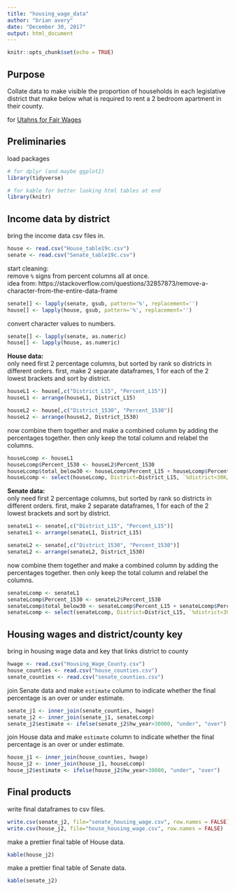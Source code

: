 ```yaml
---
title: "housing_wage_data"
author: "brian avery"
date: "December 30, 2017"
output: html_document
---
```


```r
knitr::opts_chunk$set(echo = TRUE)
```

## Purpose  

Collate data to make visible the proportion of households in each legislative district that make below what is required to rent a 2 bedroom apartment in their county.  

for [Utahns for Fair Wages](https://www.utahnsforfairwages.org/)  

## Preliminaries

load packages
```r
# for dplyr (and maybe ggplot2)
library(tidyverse)

# for kable for better looking html tables at end
library(knitr)
```

## Income data by district  

bring the income data csv files in.

```r
house <- read.csv("House_table19c.csv")
senate <- read.csv("Senate_table19c.csv")
```

start cleaning:  
remove `%` signs from percent columns all at once.  
idea from: https://stackoverflow.com/questions/32857873/remove-a-character-from-the-entire-data-frame

```r
senate[] <- lapply(senate, gsub, pattern='%', replacement='')
house[] <- lapply(house, gsub, pattern='%', replacement='')
```

convert character values to numbers.  

```r
senate[] <- lapply(senate, as.numeric)
house[] <- lapply(house, as.numeric)
```

<b>House data:</b>  
only need first 2 percentage columns, but sorted by rank so districts in different orders.
first, make 2 separate dataframes, 1 for each of the 2 lowest brackets and sort by district.

```r
houseL1 <- house[,c("District_L15", "Percent_L15")]
houseL1 <- arrange(houseL1, District_L15)

houseL2 <- house[,c("District_1530", "Percent_1530")]
houseL2 <- arrange(houseL2, District_1530)
```

now combine them together and make a combined column by adding the percentages together.
then only keep the total column and relabel the columns.

```r
houseLcomp <- houseL1
houseLcomp$Percent_1530 <- houseL2$Percent_1530
houseLcomp$total_below30 <- houseLcomp$Percent_L15 + houseLcomp$Percent_1530
houseLcomp <- select(houseLcomp, District=District_L15, `%district<30K/yr`=total_below30)
```

<b>Senate data:</b>  
only need first 2 percentage columns, but sorted by rank so districts in different orders.
first, make 2 separate dataframes, 1 for each of the 2 lowest brackets and sort by district.  

```r
senateL1 <- senate[,c("District_L15", "Percent_L15")]
senateL1 <- arrange(senateL1, District_L15)

senateL2 <- senate[,c("District_1530", "Percent_1530")]
senateL2 <- arrange(senateL2, District_1530)
```

now combine them together and make a combined column by adding the percentages together.
then only keep the total column and relabel the columns.

```r
senateLcomp <- senateL1
senateLcomp$Percent_1530 <- senateL2$Percent_1530
senateLcomp$total_below30 <- senateLcomp$Percent_L15 + senateLcomp$Percent_1530
senateLcomp <- select(senateLcomp, District=District_L15, `%district<30K/yr`=total_below30)
```

## Housing wages and district/county key  

bring in housing wage data and key that links district to county

```r
hwage <- read.csv("Housing_Wage_County.csv")
house_counties <- read.csv("house_counties.csv")
senate_counties <- read.csv("senate_counties.csv")
```

join Senate data and make `estimate` column to indicate whether the final percentage is an over or under estimate.

```r
senate_j1 <- inner_join(senate_counties, hwage)
senate_j2 <- inner_join(senate_j1, senateLcomp)
senate_j2$estimate <- ifelse(senate_j2$hw_year>30000, "under", "over")
```

join House data and make `estimate` column to indicate whether the final percentage is an over or under estimate.

```r
house_j1 <- inner_join(house_counties, hwage)
house_j2 <- inner_join(house_j1, houseLcomp)
house_j2$estimate <- ifelse(house_j2$hw_year>30000, "under", "over")
```

## Final products  

write final dataframes to csv files.

```r
write.csv(senate_j2, file="senate_housing_wage.csv", row.names = FALSE)
write.csv(house_j2, file="house_housing_wage.csv", row.names = FALSE)
```

make a prettier final table of House data.  

```r
kable(house_j2)
```

make a prettier final table of Senate data.  

```r
kable(senate_j2)
```



